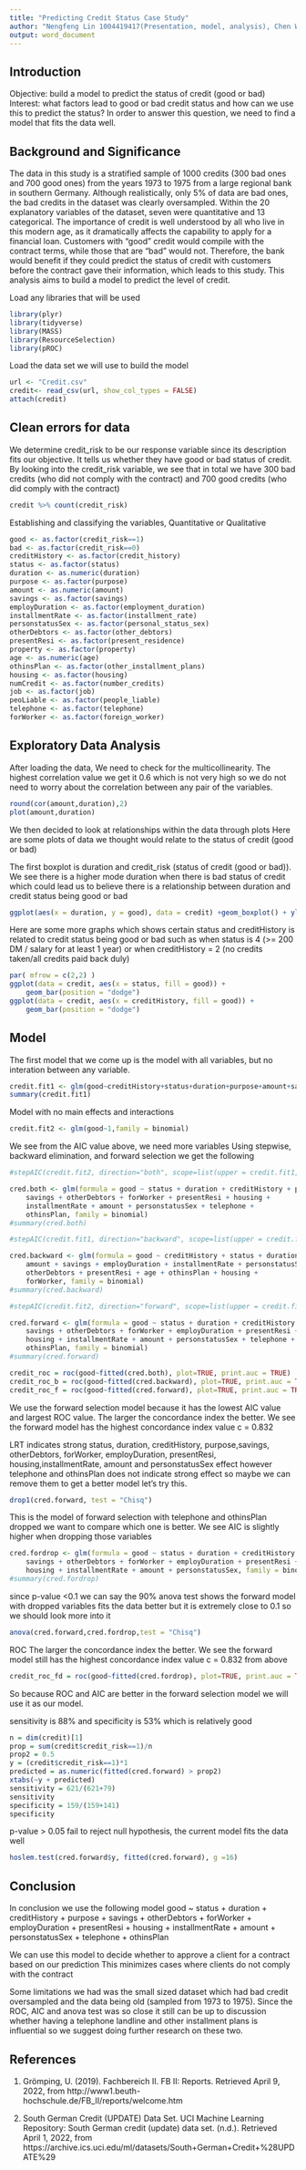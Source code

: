 ```yaml
---
title: "Predicting Credit Status Case Study"
author: "Nengfeng Lin 1004419417(Presentation, model, analysis), Chen Wang( Presentation, model, background) 100252432, Yue Han(Presentation, model, conclusion) 1005299614, Xuankai Zhang( Presentation, model, explanation) 1005722112"
output: word_document
---
```

## Introduction
Objective: build a model to predict the status of credit (good or bad)
Interest: what factors lead to good or bad credit status and how can we use this to predict the status? In order to answer this question, we need to find a model that fits the data well.

## Background and Significance 

The data in this study is a stratified sample of 1000 credits (300 bad ones and 700 good ones) from the years 1973 to 1975 from a large regional bank in southern Germany. Although realistically, only 5% of data are bad ones, the bad credits in the dataset was clearly oversampled. Within the 20 explanatory variables of the dataset, seven were quantitative and 13 categorical. The importance of credit is well understood by all who live in this modern age, as it dramatically affects the capability to apply for a financial loan. Customers with "good" credit would compile with the contract terms, while those that are "bad" would not. Therefore, the bank would benefit if they could predict the status of credit with customers before the contract gave their information, which leads to this study. This analysis aims to build a model to predict the level of credit.


Load any libraries that will be used
```r
library(plyr)
library(tidyverse)
library(MASS)
library(ResourceSelection)
library(pROC)
```


Load the data set we will use to build the model
```r
url <- "Credit.csv"
credit<- read_csv(url, show_col_types = FALSE)
attach(credit)
```
## Clean errors for data
We determine credit_risk to be our response variable since its description fits our objective. It tells us whether they have good or bad status of credit. By looking into the credit_risk variable, we see that in total we have 300 bad credits (who did not comply with the contract) and 700 good credits (who did comply with the contract)
```r
credit %>% count(credit_risk)
```

Establishing and classifying the variables, Quantitative or Qualitative
```r
good <- as.factor(credit_risk==1)
bad <- as.factor(credit_risk==0)
creditHistory <- as.factor(credit_history)
status <- as.factor(status)
duration <- as.numeric(duration)
purpose <- as.factor(purpose)
amount <- as.numeric(amount)
savings <- as.factor(savings)
employDuration <- as.factor(employment_duration)
installmentRate <- as.factor(installment_rate)
personstatusSex <- as.factor(personal_status_sex)
otherDebtors <- as.factor(other_debtors)
presentResi <- as.factor(present_residence)
property <- as.factor(property)
age <- as.numeric(age)
othinsPlan <- as.factor(other_installment_plans)
housing <- as.factor(housing)
numCredit <- as.factor(number_credits)
job <- as.factor(job)
peoLiable <- as.factor(people_liable)
telephone <- as.factor(telephone)
forWorker <- as.factor(foreign_worker)
```

## Exploratory Data Analysis
After loading the data, We need to check for the multicollinearity. The highest correlation value we get it 0.6 which is not very high so we do not need to worry about the correlation between any pair of the variables. 
```r
round(cor(amount,duration),2)
plot(amount,duration)
```


We then decided to look at relationships within the data through plots
Here are some plots of data we thought would relate to the status of credit (good or bad)

The first boxplot is duration and credit_risk (status of credit (good or bad)). We see there is a higher mode duration when there is bad status of credit which could lead us to believe there is a relationship between duration and credit status being good or bad
```r
ggplot(aes(x = duration, y = good), data = credit) +geom_boxplot() + ylab("credit_risk")
```

Here are some more graphs which shows certain status and creditHistory is related to credit status being good or bad such as when status is 4 (>= 200 DM / salary for at least 1 year) or when creditHistory = 2 (no credits taken/all credits paid back duly) 
```r
par( mfrow = c(2,2) )
ggplot(data = credit, aes(x = status, fill = good)) +
    geom_bar(position = "dodge") 
ggplot(data = credit, aes(x = creditHistory, fill = good)) +
    geom_bar(position = "dodge")

```
## Model

The first model that we come up is the model with all variables, but no interation between any variable. 
```r
credit.fit1 <- glm(good~creditHistory+status+duration+purpose+amount+savings+employDuration+installmentRate+personstatusSex+otherDebtors+presentResi+property+age+othinsPlan+housing+numCredit+job+peoLiable+telephone+forWorker,family = binomial)
summary(credit.fit1)
```

Model with no main effects and interactions
```r
credit.fit2 <- glm(good~1,family = binomial)
```
We see from the AIC value above, we need more variables
Using stepwise, backward elimination, and forward selection we get the following
```r
#stepAIC(credit.fit2, direction="both", scope=list(upper = credit.fit1, lower=credit.fit2))
```
```r
cred.both <- glm(formula = good ~ status + duration + creditHistory + purpose + 
    savings + otherDebtors + forWorker + presentResi + housing + 
    installmentRate + amount + personstatusSex + telephone + 
    othinsPlan, family = binomial)
#summary(cred.both)
```


```r
#stepAIC(credit.fit1, direction="backward", scope=list(upper = credit.fit1, lower=credit.fit2))
```

```r
cred.backward <- glm(formula = good ~ creditHistory + status + duration + purpose + 
    amount + savings + employDuration + installmentRate + personstatusSex + 
    otherDebtors + presentResi + age + othinsPlan + housing + 
    forWorker, family = binomial)
#summary(cred.backward)
```

```r
#stepAIC(credit.fit2, direction="forward", scope=list(upper = credit.fit1, lower=credit.fit2))
```
```r
cred.forward <- glm(formula = good ~ status + duration + creditHistory + purpose + 
    savings + otherDebtors + forWorker + employDuration + presentResi + 
    housing + installmentRate + amount + personstatusSex + telephone + 
    othinsPlan, family = binomial)
#summary(cred.forward)
```

```r
credit_roc = roc(good~fitted(cred.both), plot=TRUE, print.auc = TRUE)
credit_roc_b = roc(good~fitted(cred.backward), plot=TRUE, print.auc = TRUE)
credit_roc_f = roc(good~fitted(cred.forward), plot=TRUE, print.auc = TRUE)
```

We use the forward selection model because it has the lowest AIC value and largest ROC value.
The larger the concordance index the better. We see the forward model has the highest concordance index value c = 0.832

LRT indicates strong status, duration, creditHistory, purpose,savings, otherDebtors, forWorker, employDuration, presentResi, housing,installmentRate, amount and personstatusSex effect however telephone and othinsPlan does not indicate strong effect so maybe we can remove them to get a better model let's try this.
```r
drop1(cred.forward, test = "Chisq")
```
This is the model of forward selection with telephone and othinsPlan dropped we want to compare which one is better.
We see AIC is slightly higher when dropping those variables
```r
cred.fordrop <- glm(formula = good ~ status + duration + creditHistory + purpose + 
    savings + otherDebtors + forWorker + employDuration + presentResi + 
    housing + installmentRate + amount + personstatusSex, family = binomial)
#summary(cred.fordrop)
```

since p-value <0.1 we can say the 90% anova test shows the forward model with dropped variables fits the data better but it is extremely close to 0.1 so we should look more into it
```r
anova(cred.forward,cred.fordrop,test = "Chisq")
```

ROC
The larger the concordance index the better. We see the forward model still has the highest concordance index value c = 0.832 from above
```r
credit_roc_fd = roc(good~fitted(cred.fordrop), plot=TRUE, print.auc = TRUE)
```
So because ROC and AIC are better in the forward selection model we will use it as our model.

sensitivity is 88% and specificity is 53% which is relatively good
```r
n = dim(credit)[1]
prop = sum(credit$credit_risk==1)/n
prop2 = 0.5
y = (credit$credit_risk==1)*1
predicted = as.numeric(fitted(cred.forward) > prop2)
xtabs(~y + predicted)
sensitivity = 621/(621+79)
sensitivity
specificity = 159/(159+141)
specificity
```

p-value > 0.05 fail to reject null hypothesis, the current model fits the data well
```r
hoslem.test(cred.forward$y, fitted(cred.forward), g =16)
```
## Conclusion
In conclusion we use the following model
good ~ status + duration + creditHistory + purpose + savings + 
    otherDebtors + forWorker + employDuration + presentResi + 
    housing + installmentRate + amount + personstatusSex + telephone + 
    othinsPlan

We can use this model to decide whether to approve a client for a contract based on our prediction
This minimizes cases where clients do not comply with the contract

Some limitations we had was the small sized dataset which had bad credit oversampled and the data being old (sampled from 1973 to 1975). Since the ROC, AIC and anova test was so close it still can be up to discussion whether having a telephone landline and other installment plans is influential so we suggest doing further research on these two. 


## References
1. Grömping, U. (2019). Fachbereich II. FB II: Reports. Retrieved April 9, 2022, from http://www1.beuth-hochschule.de/FB_II/reports/welcome.htm 

2. South German Credit (UPDATE) Data Set. UCI Machine Learning Repository: South German credit (update) data set. (n.d.). Retrieved April 1, 2022, from https://archive.ics.uci.edu/ml/datasets/South+German+Credit+%28UPDATE%29
